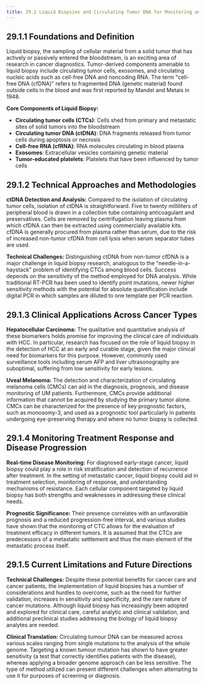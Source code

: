 ```yaml
---
title: 29.1 Liquid Biopsies and Circulating Tumor DNA for Monitoring and Early Detection
---
```





## 29.1.1 Foundations and Definition

Liquid biopsy, the sampling of cellular material from a solid tumor that has actively or passively entered the bloodstream, is an exciting area of research in cancer diagnostics. Tumor-derived components amenable to liquid biopsy include circulating tumor cells, exosomes, and circulating nucleic acids such as cell-free DNA and noncoding RNA. The term "cell-free DNA (cfDNA)" refers to fragmented DNA (genetic material) found outside cells in the blood and was first reported by Mandel and Metais in 1948.

**Core Components of Liquid Biopsy:**
- **Circulating tumor cells (CTCs)**: Cells shed from primary and metastatic sites of solid tumors into the bloodstream
- **Circulating tumor DNA (ctDNA)**: DNA fragments released from tumor cells during apoptosis or necrosis
- **Cell-free RNA (cfRNA)**: RNA molecules circulating in blood plasma
- **Exosomes**: Extracellular vesicles containing genetic material
- **Tumor-educated platelets**: Platelets that have been influenced by tumor cells

## 29.1.2 Technical Approaches and Methodologies

**ctDNA Detection and Analysis:**
Compared to the isolation of circulating tumor cells, isolation of ctDNA is straightforward. Five to twenty milliliters of peripheral blood is drawn in a collection tube containing anticoagulant and preservatives. Cells are removed by centrifugation leaving plasma from which cfDNA can then be extracted using commercially available kits. cfDNA is generally procured from plasma rather than serum, due to the risk of increased non-tumor cfDNA from cell lysis when serum separator tubes are used.

**Technical Challenges:**
Distinguishing ctDNA from non-tumor cfDNA is a major challenge in liquid biopsy research, analogous to the "needle-in-a-haystack" problem of identifying CTCs among blood cells. Success depends on the sensitivity of the method employed for DNA analysis. While traditional RT-PCR has been used to identify point mutations, newer higher sensitivity methods with the potential for absolute quantification include digital PCR in which samples are diluted to one template per PCR reaction.

## 29.1.3 Clinical Applications Across Cancer Types

**Hepatocellular Carcinoma:**
The qualitative and quantitative analysis of these biomarkers holds promise for improving the clinical care of individuals with HCC. In particular, research has focused on the role of liquid biopsy in the detection of HCC at an early and curable stage, given the major clinical need for biomarkers for this purpose. However, commonly used surveillance tools including serum AFP and liver ultrasonography are suboptimal, suffering from low sensitivity for early lesions.

**Uveal Melanoma:**
The detection and characterization of circulating melanoma cells (CMCs) can aid in the diagnosis, prognosis, and disease monitoring of UM patients. Furthermore, CMCs provide additional information that cannot be acquired by studying the primary tumor alone. CMCs can be characterized for the presence of key prognostic factors, such as monosomy-3, and used as a prognostic tool particularly in patients undergoing eye-preserving therapy and where no tumor biopsy is collected.

## 29.1.4 Monitoring Treatment Response and Disease Progression

**Real-time Disease Monitoring:**
For diagnosed early-stage cancer, liquid biopsy could play a role in risk stratification and detection of recurrence after treatment. In the setting of metastatic cancer, liquid biopsy could aid in treatment selection, monitoring of response, and understanding mechanisms of resistance. Each cellular component targeted by liquid biopsy has both strengths and weaknesses in addressing these clinical needs.

**Prognostic Significance:**
Their presence correlates with an unfavorable prognosis and a reduced progression-free interval, and various studies have shown that the monitoring of CTC allows for the evaluation of treatment efficacy in different tumors. It is assumed that the CTCs are predecessors of a metastatic settlement and thus the main element of the metastatic process itself.

## 29.1.5 Current Limitations and Future Directions

**Technical Challenges:**
Despite these potential benefits for cancer care and cancer patients, the implementation of liquid biopsies has a number of considerations and hurdles to overcome, such as the need for further validation, increases in sensitivity and specificity, and the rare nature of cancer mutations. Although liquid biopsy has increasingly been adopted and explored for clinical care, careful analytic and clinical validation, and additional preclinical studies addressing the biology of liquid biopsy analytes are needed.

**Clinical Translation:**
Circulating tumour DNA can be measured across various scales ranging from single mutations to the analysis of the whole genome. Targeting a known tumour mutation has shown to have greater sensitivity (a test that correctly identifies patients with the disease), whereas applying a broader genome approach can be less sensitive. The type of method utilized can present different challenges when attempting to use it for purposes of screening or diagnosis.
